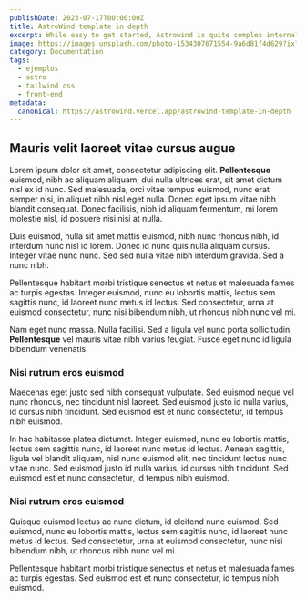 ```yaml
---
publishDate: 2023-07-17T00:00:00Z
title: AstroWind template in depth
excerpt: While easy to get started, Astrowind is quite complex internally.  This page provides documentation on some of the more intricate parts.
image: https://images.unsplash.com/photo-1534307671554-9a6d81f4d629?ixlib=rb-4.0.3&ixid=M3wxMjA3fDB8MHxwaG90by1wYWdlfHx8fGVufDB8fHx8fA%3D%3D&auto=format&fit=crop&w=1651&q=80
category: Documentation
tags:
  - ejemplos
  - astro
  - tailwind css
  - front-end
metadata:
  canonical: https://astrowind.vercel.app/astrowind-template-in-depth
---
```


## Mauris velit laoreet vitae cursus augue

Lorem ipsum dolor sit amet, consectetur adipiscing elit. **Pellentesque** euismod, nibh ac aliquam aliquam, dui nulla ultrices erat, sit amet dictum nisl ex id nunc. Sed malesuada, orci vitae tempus euismod, nunc erat semper nisi, in aliquet nibh nisl eget nulla. Donec eget ipsum vitae nibh blandit consequat. Donec facilisis, nibh id aliquam fermentum, mi lorem molestie nisl, id posuere nisi nisi at nulla.

Duis euismod, nulla sit amet mattis euismod, nibh nunc rhoncus nibh, id interdum nunc nisl id lorem. Donec id nunc quis nulla aliquam cursus. Integer vitae nunc nunc. Sed sed nulla vitae nibh interdum gravida. Sed a nunc nibh.

Pellentesque habitant morbi tristique senectus et netus et malesuada fames ac turpis egestas. Integer euismod, nunc eu lobortis mattis, lectus sem sagittis nunc, id laoreet nunc metus id lectus. Sed consectetur, urna at euismod consectetur, nunc nisi bibendum nibh, ut rhoncus nibh nunc vel mi.

Nam eget nunc massa. Nulla facilisi. Sed a ligula vel nunc porta sollicitudin. **Pellentesque** vel mauris vitae nibh varius feugiat. Fusce eget nunc id ligula bibendum venenatis.

### Nisi rutrum eros euismod

Maecenas eget justo sed nibh consequat vulputate. Sed euismod neque vel nunc rhoncus, nec tincidunt nisl laoreet. Sed euismod justo id nulla varius, id cursus nibh tincidunt. Sed euismod est et nunc consectetur, id tempus nibh euismod.

In hac habitasse platea dictumst. Integer euismod, nunc eu lobortis mattis, lectus sem sagittis nunc, id laoreet nunc metus id lectus. Aenean sagittis, ligula vel blandit aliquam, nisl nunc euismod elit, nec tincidunt lectus nunc vitae nunc. Sed euismod justo id nulla varius, id cursus nibh tincidunt. Sed euismod est et nunc consectetur, id tempus nibh euismod.

### Nisi rutrum eros euismod

Quisque euismod lectus ac nunc dictum, id eleifend nunc euismod. Sed euismod, nunc eu lobortis mattis, lectus sem sagittis nunc, id laoreet nunc metus id lectus. Sed consectetur, urna at euismod consectetur, nunc nisi bibendum nibh, ut rhoncus nibh nunc vel mi.

Pellentesque habitant morbi tristique senectus et netus et malesuada fames ac turpis egestas. Sed euismod est et nunc consectetur, id tempus nibh euismod.
